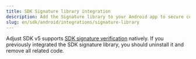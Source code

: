 ```yaml
---
title: SDK Signature library integration
description: Add the Signature library to your Android app to secure communications between the Adjust SDK and Adjust's servers.
slug: en/sdk/android/integrations/signature-library
---
```


Adjust SDK v5 supports [SDK signature verification](https://help.adjust.com/en/article/sdk-signature) natively. If you previously integrated the SDK signature library, you should uninstall it and remove all related code.
